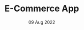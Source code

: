 ---
title: E-Commerce App
description: An E-Commerce app that uses Firebase for authentication and database. You can add products to your cart, remove them, get the total price and favorite them. You can also add products to your cart from the home page.
coverPath: /images/content/ecommerce.png
date: '09 Aug 2022'
category: Web App
repo: https://github.com/seymenklc/e-commerce
previewURL: https://vite-e-commerce.netlify.app/
tags:
  - React
  - Firebase
  - Zustand
  - Tailwind
---